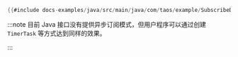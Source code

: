 ```java
{{#include docs-examples/java/src/main/java/com/taos/example/SubscribeDemo.java}}
```
:::note
目前 Java 接口没有提供异步订阅模式，但用户程序可以通过创建 `TimerTask` 等方式达到同样的效果。

:::